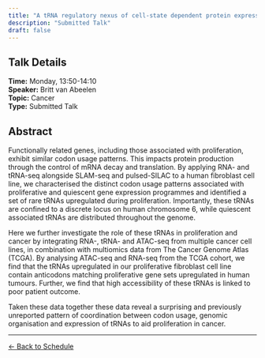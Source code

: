 ```yaml
---
title: "A tRNA regulatory nexus of cell-state dependent protein expression"
description: "Submitted Talk"
draft: false
---
```


## Talk Details

**Time:** Monday, 13:50-14:10\
**Speaker:** Britt van Abeelen\
**Topic:** Cancer\
**Type:** Submitted Talk

## Abstract

Functionally related genes, including those associated with proliferation, exhibit similar codon usage patterns. This impacts protein production through the control of mRNA decay and translation. By applying RNA- and tRNA-seq alongside SLAM-seq and pulsed-SILAC to a human fibroblast cell line, we characterised the distinct codon usage patterns associated with proliferative and quiescent gene expression programmes and identified a set of rare tRNAs upregulated during proliferation. Importantly, these tRNAs are confined to a discrete locus on human chromosome 6, while quiescent associated tRNAs are distributed throughout the genome.

Here we further investigate the role of these tRNAs in proliferation and cancer by integrating RNA-, tRNA- and ATAC-seq from multiple cancer cell lines, in combination with multiomics data from The Cancer Genome Atlas (TCGA). By analysing ATAC-seq and RNA-seq from the TCGA cohort, we find that the tRNAs upregulated in our proliferative fibroblast cell line contain anticodons matching proliferative gene sets upregulated in human tumours. Further, we find that high accessibility of these tRNAs is linked to poor patient outcome.

Taken these data together these data reveal a surprising and previously unreported pattern of coordination between codon usage, genomic organisation and expression of tRNAs to aid proliferation in cancer.

------------------------------------------------------------------------

[← Back to Schedule](../schedule.html)
